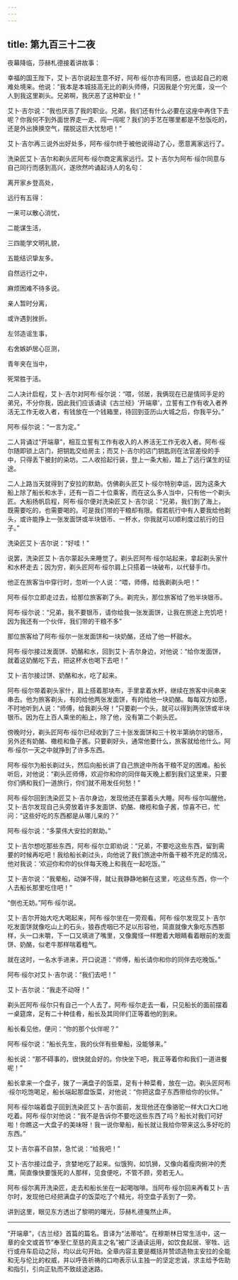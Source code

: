 ```yaml
---
---
---
```

title: 第九百三十二夜
---






夜幕降临，莎赫札德接着讲故事：





幸福的国王陛下，艾卜·吉尔说起生意不好，阿布·绥尔亦有同感，也谈起自己的艰难处境来。他说：“我本是本城技高无比的剃头师傅，只因我是个穷光蛋，没一个人到我这里剃头。兄弟啊，我厌恶了这种职业！”

艾卜·吉尔说：“我也厌恶了我的职业。兄弟，我们还有什么必要在这座中再住下去呢？你我何不到外面世界走一走、闯一闯呢？我们的手艺在哪里都是不愁饭吃的，还是外出换换空气，摆脱这巨大忧愁吧！”

艾卜·吉尔再三说外出好处多，阿布·绥尔终于被他说得动了心，愿意离家远行了。

洗染匠艾卜·吉尔和剃头匠阿布·绥尔商定离家远行。艾卜·吉尔为阿布·绥尔同意与自己同行而感到高兴，遂欣然吟诵起诗人的名句：


离开家乡登高处，

远行有五得：

一来可以散心消忧，

二能谋生活，

三四能学文明礼貌，

五能结识挚友多。

自然远行之中，

麻烦困难不待多说。

亲人暂时分离，

或许遇到挫折。

左邻造谣生事，

右舍嫉妒居心叵测，

青年夹在当中，

死常胜于活。



二人决计启程，艾卜·吉尔对阿布·绥尔说：“喂，邻居，我俩现在已是情同手足的弟兄，不分你我，因此我们应该诵读《古兰经》‘开端章’，立誓有工作有收入者养活无工作无收入者，有钱放在一个钱箱里，待回到亚历山大城之后，你我平分。”

阿布·绥尔说：“一言为定。”

二人背诵过“开端章”，相互立誓有工作有收入的人养活无工作无收入者。阿布·绥尔随即锁上店门，把钥匙交给房主；而艾卜·吉尔的店门钥匙则在法官差役的手中，只得丢下被封的染坊。二人收拾起行装，登上一条大船，踏上了远行谋生的征途。

二人上路当天就得到了安拉的默助。仿佛剃头匠艾卜·绥尔特别幸运，因为这条大船上除了船长和水手，还有一百二十位乘客，而在这么多人当中，只有他一个剃头匠。大船扬帆启程，阿布·绥尔便对洗染匠艾卜·吉尔说：“兄弟，我们到了海上，既需要吃的，也需要喝的。可是我们带的干粮却有限。假若航行中有人要我给他剃头，或许能挣上一张发面饼或半块银币、一杯水，你我就可以顺利度过航行的日子。”

洗染匠艾卜·吉尔说：“好哇！”

说罢，洗染匠艾卜·吉尔蒙起头来睡觉了。剃头匠阿布·绥尔站起来，拿起剃头家什和水杯走去；因为穷，剃头匠阿布·绥尔肩上只搭着一块破布，以代替手巾。

他正在旅客当中穿行时，忽听一个人说：“喂，师傅，给我剃剃头吧！”

阿布·绥尔立即走过去，给那位旅客剃了头。剃完头，那位旅客给了他半块银币。

阿布·绥尔说：“兄弟，我不要银币，请你给我一张发面饼，让我在旅途上充饥吧！因为我还有一个伙伴，我们带的干粮不多”

那位旅客给了阿布·绥尔一张发面饼和一块奶酪，还给了他一杯甜水。

阿布·绥尔接过发面饼、奶酪和水，回到艾卜·吉尔身边，对他说：“给你发面饼，就着这奶酪吃下去，把这杯水也喝下去吧！”

艾卜·吉尔接过饼、奶酪和水，吃了起来。

阿布·绥尔带着剃头家什，肩上搭着那块布，手里拿着水杯，继续在旅客中间串来串去。他为旅客剃头，有的给他两张发面饼，有的给他一块奶酪。每每双方如愿，不时地听到人说：“师傅，给我剃头呀！”只要剃一个头，就可以得到两张饼或半块银币。因为在上百人乘坐的船上，除了他，没有第二个剃头匠。

傍晚时分，剃头匠阿布·绥尔已经收到了三十张发面饼和三十枚半第纳尔的银币，另外还有奶酪、橄榄和鱼子酱。只要剃好头，通常他要什么，旅客就给他什么。阿布·绥尔一天之中就挣到了许多东西。

阿布·绥尔为船长剃过头，然后向船长讲了自己旅途中所各干粮不足的困难。船长听后，对他说：“剃头匠师傅，欢迎你和你的同伴每天晚上都到我们这里来，只要你们俩和我们一道旅行，你们就不用发任何愁！”

阿布·绥尔回到洗染匠艾卜·吉尔身边，发现他还在蒙着头大睡。阿布·绥尔叫醒他，艾卜·吉尔发现自己头旁放着许多发面饼、奶酪、橄榄和鱼子酱，惊喜不已，忙问：“这些好吃的东西都是从哪儿来的？”

阿布·绥尔说：“多蒙伟大安拉的默助。”

艾卜·吉尔想吃那些东西，阿布·绥尔立即劝说：“兄弟，不要吃这些东西，留到需要的时候再吃吧！我给船长剃过头，向他说了我们旅途中所备干粮不充足的情况，他对我说：‘欢迎你和你的伙伴每天晚上和我在一起吃饭。’”

艾卜·吉尔说：“我晕船，动弹不得，就让我静静地躺在这里，吃这些东西，你一个人去船长那里吃住吧！”

“倒也无妨。”阿布·绥尔说。

艾卜·吉尔开始大吃大喝起来，阿布·绥尔坐在一旁观看。阿布·绥尔发现艾卜·吉尔吃发面饼就像吃山上的石头，狼吞虎咽已不足以形容他，简直就像大象吃东西那样，头一口未嚼，下一口又填进了嘴里，又像魔怪一样瞪着大眼睛看着眼前的发面饼、奶酪，似老牛那样喘着粗气。

就在这时，一名水手进来，开口说道：“师傅，船长请你和你的同伴去吃晚饭。”

阿布·绥尔对艾卜·吉尔说：“我们去吧！”

艾卜·吉尔说：“我走不动呀！”

剃头匠阿布·绥尔只有自己一个人去了。阿布·绥尔走去一看，只见船长的面前摆着一桌筵席，足有二十种佳肴，船长及其同伴们正等着他的到来。

船长看见他，便问：“你的那个伙伴呢？”

阿布·绥尔说：“船长先生，我的伙伴有些晕船，没能够来。”

船长说：“那不碍事的，很快就会好的。你快坐下吧，我正等着你和我们一道进餐呢！”

船长拿来一个盘子，拨了一满盘子的饭菜，足有十种菜肴，放在一边。剃头匠阿布·绥尔吃饱喝足，船长端起那盘饭菜，对他说：“你把这盘子东西带给你的伙伴。”

阿布·绥尔端着盘子回到洗染匠艾卜·吉尔面前，发现他还在像骆驼一样大口大口地吃着。阿布·绥尔对他说：“我不是告诉你不要吃这些东西了吗？船长对我们可好啦！你瞧这一大盘子的美味呀！我一说你晕船，船长就让我给你带来这么多好吃的东西。”

艾卜·吉尔喜不自禁，急忙说：“给我吧！”

艾卜·吉尔接过盘子，贪婪地吃了起来。似饿狗，如饥狮，又像向着瘦肉俯冲的秃鹰，简直像快要饿死的人那样，见食便吃，不管不顾，旁若无人。

阿布·绥尔离开洗染匠，走去和船长坐在一起喝咖啡。当阿布·绥尔回来再看艾卜·吉尔时，发现他已经把满盘子的饭菜吃了个精光，将空盘子丢到了一旁。





讲到这里，眼见东方透出了黎明的曙光，莎赫札德戛然止声。



***





“开端章”，《古兰经》首篇的篇名。音译为“法蒂哈”。在穆斯林日常生活中，这一章的全文或首节“奉至仁至慈的真主之名”被广泛诵读运用，如饮食起居、宰牲、远行或舟车启动之际，均以此句开始。全章内容主要是概括并赞颂造物主安拉的全能和无与伦比的权威，并以呼告祈祷的口吻表示认主独一的坚定忠诚，求主给予佐助和指引，引向正轨而不致歧途迷路。​​​